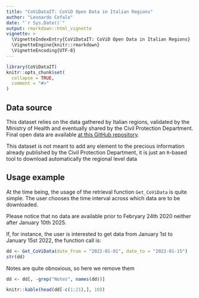 ```yaml
---
title: "CoViDataIT: CoViD Open Data in Italian Regions"
author: "Leonardo Cefalo"
date: "`r Sys.Date()`"
output: rmarkdown::html_vignette
vignette: >
  \VignetteIndexEntry{CoViDataIT: CoViD Open Data in Italian Regions}
  \VignetteEngine{knitr::rmarkdown}
  \VignetteEncoding{UTF-8}
---
```


```r
library(CoViDataIT)
knitr::opts_chunk$set(
  collapse = TRUE,
  comment = "#>"
)
```

## Data source

This dataset relies on the data gathered by Italian regions, validated by the Ministry of Health and eventually shared by the Civil Protection Department. Final open data are available [at this GitHub repository](https://github.com/pcm-dpc/COVID-19).


This dataset is not meant to add any element to the precious information already published by the Civil Protection Department, it is just an `R`-based tool to download automatically the regional level data

## Usage example

At the time being, the usage of the retrieval function `Get_CoViData` is quite simple. The user chooses the time interval across which data are to be downloaded. 

Please notice that no data are available prior to Febryary 24th 2020 neither after January 10th 2025.

If, for instance, the user is interested to get data from January 1st to January 15st 2022, the function call is:

```r
dd <- Get_CoViData(date_from = "2022-01-01", date_to = "2022-01-15")
str(dd)
```



Notes are quite obnoxious, so here we remove them
```r
dd <- dd[, -grep("Notes", names(dd))]
```



```r
knitr::kable(head(dd[-c(1:21),], 10))
```



